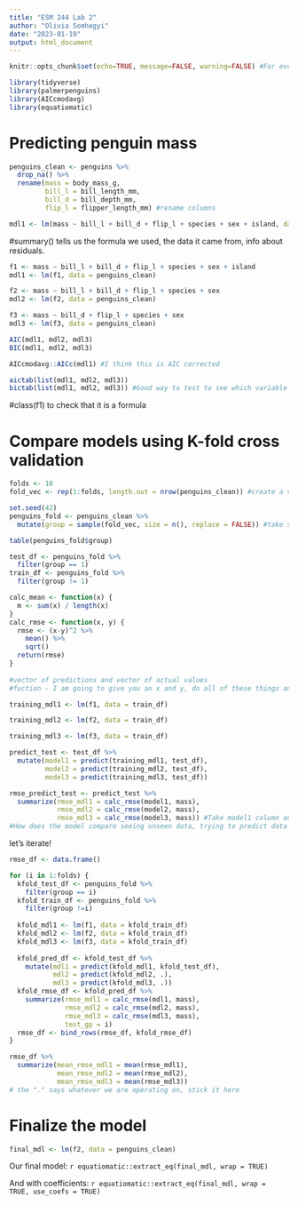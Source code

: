 ```yaml
---
title: "ESM 244 Lab 2"
author: "Olivia Somhegyi"
date: "2023-01-19"
output: html_document
---
```


```r
knitr::opts_chunk$set(echo=TRUE, message=FALSE, warning=FALSE) #For every other chunk after, top is for this chunk. Echo means TRUE for knitting

library(tidyverse)
library(palmerpenguins)
library(AICcmodavg)
library(equatiomatic)
```

# Predicting penguin mass
```r
penguins_clean <- penguins %>% 
  drop_na() %>% 
  rename(mass = body_mass_g,
         bill_l = bill_length_mm,
         bill_d = bill_depth_mm,
         flip_l = flipper_length_mm) #rename columns

mdl1 <- lm(mass ~ bill_l + bill_d + flip_l + species + sex + island, data = penguins_clean) # ~ = "as a function of"
```
#summary() tells us the formula we used, the data it came from, info about residuals.

```r
f1 <- mass ~ bill_l + bill_d + flip_l + species + sex + island
mdl1 <- lm(f1, data = penguins_clean)

f2 <- mass ~ bill_l + bill_d + flip_l + species + sex
mdl2 <- lm(f2, data = penguins_clean)

f3 <- mass ~ bill_d + flip_l + species + sex
mdl3 <- lm(f3, data = penguins_clean)

AIC(mdl1, mdl2, mdl3)
BIC(mdl1, mdl2, mdl3)

AICcmodavg::AICc(mdl1) #I think this is AIC corrected

aictab(list(mdl1, mdl2, mdl3))
bictab(list(mdl1, mdl2, mdl3)) #Good way to test to see which variable to include or not include
```
#class(f1) to check that it is a formula

# Compare models using K-fold cross validation

```r
folds <- 10
fold_vec <- rep(1:folds, length.out = nrow(penguins_clean)) #create a vector of 1 through folds (10)

set.seed(42)
penguins_fold <- penguins_clean %>% 
  mutate(group = sample(fold_vec, size = n(), replace = FALSE)) #take set of 330 instances of 1 thru 10 , I am going to pull one at random and stick at row 1, etc.

table(penguins_fold$group)

test_df <- penguins_fold %>% 
  filter(group == 1)
train_df <- penguins_fold %>% 
  filter(group != 1)
```

```r
calc_mean <- function(x) {
  m <- sum(x) / length(x)
}
calc_rmse <- function(x, y) {
  rmse <- (x-y)^2 %>% 
    mean() %>% 
    sqrt()
  return(rmse)
}
  
#vector of predictions and vector of actual values
#fuction - I am going to give you an x and y, do all of these things and then return it back to me
```


```r
training_mdl1 <- lm(f1, data = train_df)

training_mdl2 <- lm(f2, data = train_df)

training_mdl3 <- lm(f3, data = train_df)

predict_test <- test_df %>% 
  mutate(model1 = predict(training_mdl1, test_df),
         model2 = predict(training_mdl2, test_df),
         model3 = predict(training_mdl3, test_df))

rmse_predict_test <- predict_test %>% 
  summarize(rmse_mdl1 = calc_rmse(model1, mass),
            rmse_mdl2 = calc_rmse(model2, mass),
            rmse_mdl3 = calc_rmse(model3, mass)) #Take model1 column and subtrack the mass column, square all of those differences. so if it is a big difference it get penalized heavily, then we will take the average of the entire column, and then take the mean (i think) how far away are the predicted values of model 1 from the known mass.
#How does the model compare seeing unseen data, trying to predict data out of our data set
```


let's iterate!
```r
rmse_df <- data.frame()

for (i in 1:folds) {
  kfold_test_df <- penguins_fold %>% 
    filter(group == i)
  kfold_train_df <- penguins_fold %>% 
    filter(group !=i)
  
  kfold_mdl1 <- lm(f1, data = kfold_train_df)
  kfold_mdl2 <- lm(f2, data = kfold_train_df)
  kfold_mdl3 <- lm(f3, data = kfold_train_df)
  
  kfold_pred_df <- kfold_test_df %>% 
    mutate(mdl1 = predict(kfold_mdl1, kfold_test_df),
           mdl2 = predict(kfold_mdl2, .),
           mdl3 = predict(kfold_mdl3, .))
  kfold_rmse_df <- kfold_pred_df %>% 
    summarize(rmse_mdl1 = calc_rmse(mdl1, mass),
              rmse_mdl2 = calc_rmse(mdl2, mass),
              rmse_mdl3 = calc_rmse(mdl3, mass),
              test_gp = i)
  rmse_df <- bind_rows(rmse_df, kfold_rmse_df)
}

rmse_df %>% 
  summarize(mean_rmse_mdl1 = mean(rmse_mdl1),
            mean_rmse_mdl2 = mean(rmse_mdl2),
            mean_rmse_mdl3 = mean(rmse_mdl3))
# the "." says whatever we are operating on, stick it here
```

# Finalize the model
```r
final_mdl <- lm(f2, data = penguins_clean)
```

Our final model:
`r equatiomatic::extract_eq(final_mdl, wrap = TRUE)`

And with coefficients:
`r equatiomatic::extract_eq(final_mdl, wrap = TRUE, use_coefs = TRUE)`




